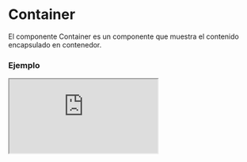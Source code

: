 
# Container

El componente Container es un componente que muestra el contenido encapsulado en contenedor.

### Ejemplo

<Iframe src="https://fenextjs-component-storybook.vercel.app/iframe.html?args=&id=component-container--index&viewMode=story" />

### Importacion

Para importar el componente Container, se puede hacer desde fenextjs o fenextjs-component

```tsx copy
import { Container, ContainerProps } from "fenextjs/cjs/component/Container";
```

o

```tsx copy
import { Container, ContainerProps } from "fenextjs-component/cjs/Container";
```

### Parametros

| Propiedad        |   Tipo    | Requerido | Default | Descripción                                                   |
| ---------------- | :-------: | :-------: | :-----: | :------------------------------------------------------------ |
| customSize       |  number   |    no     |         | Tamaño personalizado del contenedor en unidades de 16 \* rem. |
| usePaddingInline |  boolean  |    no     |         | Usar relleno en línea en el contenedor.                       |
| children         | ReactNode |    no     |         | Contenido del contenedor.                                     |

### Storybook

Para ver el storybook del componente lo puede hacer con este [link](https://fenextjs-component-storybook.vercel.app/?path=/story/component-container--index)

### Usos

- Uso básico del componente Container

```tsx copy
<Container>
  {/* Contenido del Container */}
</Container>
```
